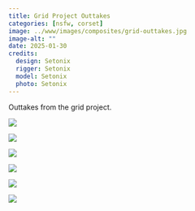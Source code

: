 ```yaml
---
title: Grid Project Outtakes
categories: [nsfw, corset]
image: ../www/images/composites/grid-outtakes.jpg
image-alt: ""
date: 2025-01-30
credits: 
  design: Setonix
  rigger: Setonix
  model: Setonix
  photo: Setonix
---
```


Outtakes from the grid project.

::: {layout-ncol=3}

![](../www/images/ties/grid-outtakes_blue-orange.jpg)

![](../www/images/ties/grid-outtakes_blue-purple.jpg)

![](../www/images/ties/grid-outtakes_green-orange.jpg)

![](../www/images/ties/grid-outtakes_orange-blue.jpg)

![](../www/images/ties/grid-outtakes_orange-red.jpg)

![](../www/images/ties/grid-outtakes_purple-blue.jpg)

:::